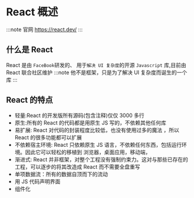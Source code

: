 # React 概述

:::note
官网 https://react.dev/
:::

## 什么是 React

React 是由 `FaceBook`研发的、 用于`解决 UI 复杂度`的开源 `Javascript` 库,目前由 React 联合社区维护
:::note
他不是框架，只是为了解决 UI 复杂度而诞生的一个库
:::

## React 的特点

- 轻量:React 的开发版所有源码(包含注释)仅仅 3000 多行
- 原生:所有的 React 的代码都是用原生 JS 写的，不依赖其他任何库
- 易扩展: React 对代码的封装程度比较低，也没有使用过多的魔法 ，所以 React 的很多功能都可以扩展
- 不依赖宿主环境: React 只依赖原生 JS 语言，不依赖任何东西，包括运行环境。因此它可以轻松的移植到
  浏览器，桌面应用，移动端，
- 渐进式: React 并非框架，对整个工程没有强制约束力。这对与那些已存在的工程，可以逐步的将其改造成 React 而不需要全盘重写
- 单项数据流：所有的数据自顶而下的流动
- 用 JS 代码声明界面
- 组件化
